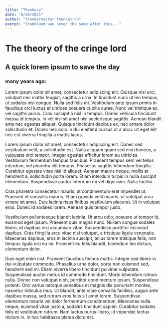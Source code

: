 ```yaml
---
title: "Thonkery"
date: "8/28/2021"
author: "thonkermaster thonkatron"
exerpt: "thonkland was never the same after this..."
---
```


# The theory of the cringe lord

## A quick lorem ipsum to save the day

### many years ago: 

Lorem ipsum dolor sit amet, consectetur adipiscing elit. Quisque nisi orci, volutpat nec mattis feugiat, sagittis a urna. In tincidunt nunc ut leo tempus, ut sodales nisl congue. Nulla sed felis mi. Vestibulum ante ipsum primis in faucibus orci luctus et ultrices posuere cubilia curae; Nunc vel tristique ex, vel sagittis purus. Cras suscipit a nisl in tempus. Donec vehicula tincidunt massa id tempus. In vel nisl sit amet nisi scelerisque sagittis. Aenean blandit ante nec egestas aliquet. Quisque tincidunt dapibus ex, nec ornare dolor sollicitudin et. Donec nec odio in dui eleifend cursus ut a arcu. Ut eget elit nec est viverra fringilla a mattis lacus.

Lorem ipsum dolor sit amet, consectetur adipiscing elit. Donec sed vestibulum velit, a sollicitudin est. Nulla aliquam quam sed nisi rhoncus, a vulputate orci tempor. Integer egestas efficitur lorem eu ultricies. Vestibulum fermentum tempus faucibus. Praesent tempus sem vel tellus interdum, vel pharetra elit tempus. Phasellus sagittis bibendum fringilla. Curabitur egestas vitae nisl id aliquet. Aenean mauris neque, mollis at hendrerit a, sollicitudin porta lorem. Etiam interdum turpis in nulla suscipit elementum. Suspendisse auctor interdum mi vel dignissim. Nulla facilisi.

Cras pharetra consectetur mauris, at condimentum erat imperdiet ut. Praesent et convallis mauris. Etiam gravida velit mauris, ut volutpat arcu ornare sit amet. Duis lacinia risus finibus vestibulum placerat. Ut in volutpat eros. Donec id sodales lorem. Aenean quis tempor justo.

Vestibulum pellentesque blandit lacinia. Ut arcu odio, posuere ut tempor id, euismod eget ipsum. Praesent quis magna nunc. Nullam congue sodales libero, id dapibus nisi accumsan vitae. Suspendisse porttitor euismod dapibus. Cras fringilla arcu vitae nisl volutpat, a tristique ligula venenatis. Maecenas dapibus, eros in lacinia suscipit, tellus lorem tristique felis, non tempus ligula nisi eu mi. Praesent eu felis blandit, bibendum leo dictum, elementum dolor.

Duis eget enim nisl. Praesent faucibus finibus mattis. Integer sed libero in dui vulputate commodo. Phasellus urna dolor, porta non euismod sed, hendrerit sed mi. Etiam viverra libero tincidunt pulvinar vulputate. Suspendisse auctor metus id commodo tincidunt. Morbi bibendum rutrum nulla. Donec non volutpat nibh, porttitor condimentum ipsum. Suspendisse potenti. Orci varius natoque penatibus et magnis dis parturient montes, nascetur ridiculus mus. Ut blandit, ante vitae convallis facilisis, augue ante dapibus massa, sed rutrum eros felis sit amet lorem. Suspendisse elementum mauris vel dolor fermentum condimentum. Maecenas nulla neque, euismod vitae justo a, sodales tincidunt sapien. Curabitur sodales felis et vestibulum rutrum. Nam luctus purus libero, id imperdiet lectus dictum in. In hac habitasse platea dictumst.


